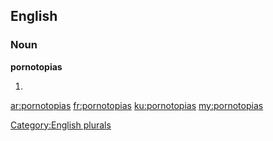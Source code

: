==English==

===Noun===
'''pornotopias'''

# {{plural of|[[pornotopia]]}}

[[Category:English plurals]]

[[ar:pornotopias]]
[[fr:pornotopias]]
[[ku:pornotopias]]
[[my:pornotopias]]